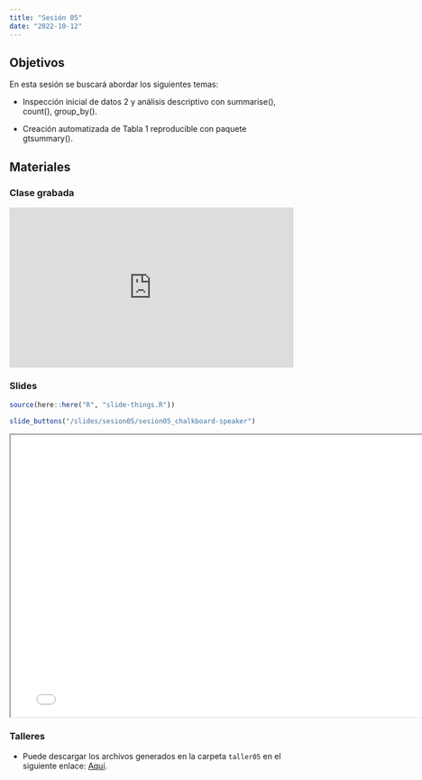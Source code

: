 ```yaml
---
title: "Sesión 05"
date: "2022-10-12"
---
```


## Objetivos

En esta sesión se buscará abordar los siguientes temas: 

- Inspección inicial de datos 2 y análisis descriptivo con summarise(), count(), group_by(). 

- Creación automatizada de Tabla 1 reproducible con paquete gtsummary().


## Materiales

::: {.panel-tabset}

### Clase grabada

<div style="padding:56.25% 0 0 0;position:relative;"><iframe src="https://player.vimeo.com/video/760611161?h=56caf67751&amp;badge=0&amp;autopause=0&amp;player_id=0&amp;app_id=58479" frameborder="0" allow="autoplay; fullscreen; picture-in-picture" allowfullscreen style="position:absolute;top:0;left:0;width:100%;height:100%;" title="Sesi&amp;oacute;n 05 - Intro a an&amp;aacute;lisis descriptivo y tabla descriptiva reproducible"></iframe></div><script src="https://player.vimeo.com/api/player.js"></script>


### Slides

```r
source(here::here("R", "slide-things.R"))
```

```r
slide_buttons("/slides/sesion05/sesion05_chalkboard-speaker")
```

```{=html}
<iframe width="780" height="500" src="../slides/sesion05/sesion05_chalkboard-speaker.html" title="Sesión 5 - Analisis descriptivo y tabla automatizada"></iframe>
```

### Talleres

- Puede descargar los archivos generados en la carpeta `taller05` en el siguiente enlace: [Aquí](https://drive.google.com/drive/folders/1WzfYdr5Bd8wiDPUGhg1JDz_6eoQDstRz?usp=sharing).


:::


